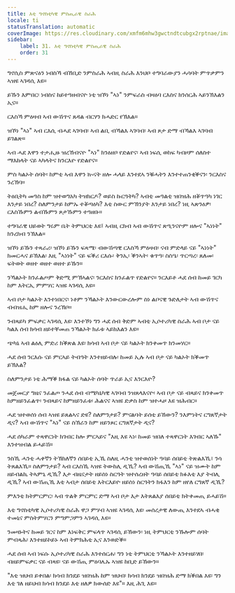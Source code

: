 ```yaml
---
title: እቲ ግኖስቲካዊ ምስጢራዊ ስራሕ
locale: ti
statusTranslation: automatic
coverImage: https://res.cloudinary.com/xmfm6mhw3gwctndtcubgx2rptnae/image/upload/v1740468922/small_cover_tratado_de_psicologia_revolucionaria_a4c0dca4e0.webp
sidebar:
    label: 31. እቲ ግኖስቲካዊ ምስጢራዊ ስራሕ
    order: 31
---
```

ግኖሲስ ምጽናዕን ነብስኻ ብኸቢድ ንምስራሕ ኣብዚ ስራሕ እንህቦ ተግባራውያን ሓሳባት ምጥቃምን ኣዝዩ ኣገዳሲ እዩ።

ይኹን እምበር፡ ነብስና ከይተዓዘብናዮ ነቲ ዝኾነ "ኣነ" ንምፍራስ ብዛዕባ ርእስና ክንሰርሕ ኣይንኽእልን ኢና።

ርእስኻ ምዕዛብ ኣብ ውሽጥና ጸዳል ብርሃን ክሓድር የኽእል።

ዝኾነ "ኣነ" ኣብ ርእሲ ብሓደ ኣገባብ፡ ኣብ ልቢ ብኻልእ ኣገባብ፡ ኣብ ጾታ ድማ ብኻልእ ኣገባብ ይገልጽ።

ኣብ ሓደ እዋን ተታሒዙ ዝረኸብናዮ "ኣነ" ክንዕዘቦ የድልየና፡ ኣብ ነፍሲ ወከፍ ካብዞም ሰለስተ ማእከላት ናይ ኣካላትና ክንርእዮ የድልየና።

ምስ ካልኦት ሰባት፡ ከምቲ ኣብ እዋን ኲናት ዘሎ ሓላይ እንተደኣ ንቑሓትን እንተተጠንቂቕናን፡ ንርእስና ንረኽባ።

ትዕቢትካ መዓስ ከም ዝተወግአካ ትዝክርዶ? ወይስ ኩርዓትካ? ኣብቲ መዓልቲ ዝበዝሕ ዘቖጥዓካ ነገር እንታይ ነበረ? ስለምንታይ ከምኡ ተቖጣዕካ? እቲ ስውር ምኽንያት እንታይ ነበረ? ነዚ ኣጽንዕዎ፡ ርእስኹምን ልብኹምን ጾታኹምን ተዓዘቡ።

ተግባራዊ ህይወት ግሩም ቤት ትምህርቲ እዩ፤ ኣብዚ ርክብ ኣብ ውሽጥና ጽዒንናዮም ዘሎና "ኣነነት" ክንረክብ ንኽእል።

ዝኾነ ይኹን ተጻራሪ፡ ዝኾነ ይኹን ፍጻሜ፡ ብውሽጣዊ ርእስኻ ምዕዛብ፡ ናብ ምድላይ ናይ "ኣነነት" ክመርሓና ይኽእል፡ እዚ "ኣነነት" ናይ ፍቕሪ ርእሱ፡ ቅንኢ፡ ቕንኣት፡ ቁጥዓ፡ ስስዔ፡ ጥርጣረ፡ ጸለመ፡ ፍትወት ወዘተ ወዘተ ወዘተ ይኹን።

ንኻልኦት ክንፈልጦም ቅድሚ ምኽኣልና፡ ንርእስና ክንፈልጥ የድልየና። ንርእይቶ ሓደ ሰብ ከመይ ገርካ ከም እትርኢ ምምሃር ኣዝዩ ኣገዳሲ እዩ።

ኣብ ቦታ ካልኦት እንተነበርና፡ ነቶም ንኻልኦት እንውርውረሎም ስነ ልቦናዊ ጉድለታት ኣብ ውሽጥና ብብዝሒ ከም ዘሎና ንረኽቦ።

ንብጻይካ ምፍቃር ኣገዳሲ እዩ፡ እንተኾነ ግን ሓደ ሰብ ቅድም ኣብቲ ኢሶተሪካዊ ስራሕ ኣብ ቦታ ናይ ካልእ ሰብ ክሳብ ዘይተቐመጠ ንኻልኦት ክፈቱ ኣይክእልን እዩ።

ጭካኔ ኣብ ልዕሊ ምድሪ ክቕጽል እዩ፡ ክሳብ ኣብ ቦታ ናይ ካልኦት ክንቀመጥ ክንመሃር።

ሓደ ሰብ ንርእሱ ናይ ምርኣይ ትብዓት እንተዘይብሉ፡ ከመይ ኢሉ ኣብ ቦታ ናይ ካልኦት ክቕመጥ ይኽእል?

ስለምንታይ ነቲ ሕማቕ ክፋል ናይ ካልኦት ሰባት ጥራይ ኢና እንርእዮ?

መጀመርያ ግዜና ንፈልጦ ንሓደ ሰብ ብሜካኒካዊ ኣገባብ ንዝጸላእናዮ፡ ኣብ ቦታ ናይ ብጻይና ክንቀመጥ ከምዘይንፈልጥ፡ ንብጻይና ከምዘይንፈቱ፡ ሕልናና ኣዝዩ ድቃስ ከም ዝተሓዞ እዩ ዝሕብር።

ሓደ ዝተወሰነ ሰብ ኣዝዩ ይጸልኣና ድዩ? ስለምንታይ? ምናልባት ይሰቲ ይኸውን? ንእምነትና ርግጸኛታት ዲና? ኣብ ውሽጥና "ኣነ" ናይ ስኽራን ከም ዘይንጾር ርግጸኛታት ዲና?

ሓደ ሰካራም ተጻዋርነት ክገብር ከሎ ምርኣይና "እዚ እዩ ኣነ፡ ከመይ ዝበለ ተጻዋርነት እገብር ኣለኹ" እንተዝብል ይሓይሽ።

ንስኺ ሓንቲ ሓቀኛን ትኽክለኛን ሰበይቲ ኢኺ ስለዚ ሓንቲ ዝተወሰነት ዓባይ ሰበይቲ ትጽልእኺ፣ ንሳ ትጸልእኺ። ስለምንታይ? ኣብ ርእስኺ ኣዝዩ ትውከሊ ዲኺ? ኣብ ውሽጢኺ "ኣነ" ናይ ዝሙት ከም ዘይብልኪ ትኣምኒ ዲኺ? እታ ብዜናታት ዘይስነ ስርዓት ዝተሰረዘት ዓባይ ሰበይቲ ክፉእቲ እያ ትብሊ ዲኺ? ኣብ ውሽጢኺ እቲ ኣብታ ሰበይቲ እትርእይዮ ዘይስነ ስርዓትን ክፋእን ከም ዘየለ ርግጸኛ ዲኺ?

ምእንቲ ክትምርምር፡ ኣብ ጥልቅ ምርምር ድማ ኣብ ቦታ እታ እትጸልእያ ሰበይቲ ክትቀመጢ ይሓይሽ።

እቲ ግኖስቲካዊ ኢሶተሪካዊ ስራሕ ዋጋ ምሃብ ኣዝዩ ኣገዳሲ እዩ፡ መሰረታዊ ለውጢ እንተደኣ ብሓቂ ተመኒና ምስትምሃርን ምግምጋምን ኣገዳሲ እዩ።

ንመዛኑትና ከመይ ገርና ከም እነፍቅር ምፍላጥ ኣገዳሲ ይኸውን፡ ነዚ ትምህርቲ ንኹሎም ሰባት ምብጻሕ፡ እንተዘይኮይኑ ኣብ ትምክሕቲ ኢና እንወድቕ።

ሓደ ሰብ ኣብ ነፍሱ ኢሶተሪካዊ ስራሕ እንተሰርሐ፡ ግን ነቲ ትምህርቲ ንኻልኦት እንተዘይሃበ፡ ብዘይምፍቃር ናይ ብጻዩ፡ ናይ ውሽጢ ምዕባሌኡ ኣዝዩ ከቢድ ይኸውን።

"እቲ ዝህብ ይቀበል፡ ክሳብ ክንደይ ዝበዝሕ ከም ዝህብ፡ ክሳብ ክንደይ ዝበዝሕ ድማ ክቕበል እዩ፡ ግን እቲ ገለ ዘይህብ ክሳብ ክንደይ እቲ ዘለዎ ክውሰድ እዩ"። እዚ ሕጊ እዩ።

